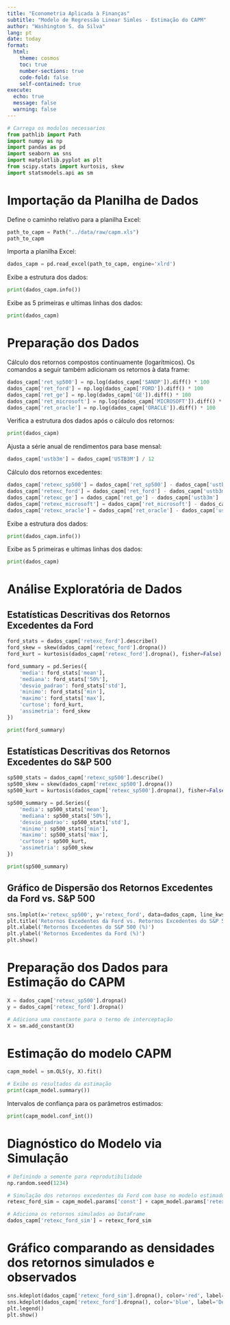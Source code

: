 ```yaml
---
title: "Econometria Aplicada à Finanças"
subtitle: "Modelo de Regressão Linear Simles - Estimação do CAPM"
author: "Washington S. da Silva"
lang: pt
date: today
format: 
  html:
    theme: cosmos
    toc: true
    number-sections: true
    code-fold: false
    self-contained: true
execute:
  echo: true
  message: false
  warning: false
---
```


```python
# Carrega os modulos necessarios
from pathlib import Path
import numpy as np
import pandas as pd 
import seaborn as sns
import matplotlib.pyplot as plt
from scipy.stats import kurtosis, skew
import statsmodels.api as sm
```

# Importação da Planilha de Dados

Define o caminho relativo para a planilha Excel: 

```python
path_to_capm = Path("../data/raw/capm.xls")
path_to_capm
```

Importa a planilha Excel:

```python
dados_capm = pd.read_excel(path_to_capm, engine='xlrd')
```

Exibe a estrutura dos dados:

```python
print(dados_capm.info())
```

Exibe as 5 primeiras e ultimas linhas dos dados:

```python
print(dados_capm)
```


# Preparação dos Dados

Cálculo dos retornos compostos continuamente (logarítmicos). Os comandos a seguir também adicionam os retornos à data frame:

```python
dados_capm['ret_sp500'] = np.log(dados_capm['SANDP']).diff() * 100
dados_capm['ret_ford'] = np.log(dados_capm['FORD']).diff() * 100
dados_capm['ret_ge'] = np.log(dados_capm['GE']).diff() * 100
dados_capm['ret_microsoft'] = np.log(dados_capm['MICROSOFT']).diff() * 100
dados_capm['ret_oracle'] = np.log(dados_capm['ORACLE']).diff() * 100
```

Verifica a estrutura dos dados após o cálculo dos retornos:

```python
print(dados_capm)
```

Ajusta a série anual de rendimentos para base mensal:

```python
dados_capm['ustb3m'] = dados_capm['USTB3M'] / 12
```


Cálculo dos retornos excedentes: 

```python
dados_capm['retexc_sp500'] = dados_capm['ret_sp500'] - dados_capm['ustb3m']
dados_capm['retexc_ford'] = dados_capm['ret_ford'] - dados_capm['ustb3m']
dados_capm['retexc_ge'] = dados_capm['ret_ge'] - dados_capm['ustb3m']
dados_capm['retexc_microsoft'] = dados_capm['ret_microsoft'] - dados_capm['ustb3m']
dados_capm['retexc_oracle'] = dados_capm['ret_oracle'] - dados_capm['ustb3m']
```

Exibe a estrutura dos dados:

```python
print(dados_capm.info())
```

Exibe as 5 primeiras e ultimas linhas dos dados:

```python
print(dados_capm)
```

# Análise Exploratória de Dados

## Estatísticas Descritivas dos Retornos Excedentes da Ford

```python
ford_stats = dados_capm['retexc_ford'].describe()
ford_skew = skew(dados_capm['retexc_ford'].dropna())
ford_kurt = kurtosis(dados_capm['retexc_ford'].dropna(), fisher=False)

ford_summary = pd.Series({
    'media': ford_stats['mean'],
    'mediana': ford_stats['50%'],
    'desvio_padrao': ford_stats['std'],
    'minimo': ford_stats['min'],
    'maximo': ford_stats['max'],
    'curtose': ford_kurt,
    'assimetria': ford_skew
})

print(ford_summary)
```


## Estatísticas Descritivas dos Retornos Excedentes do S&P 500

```python
sp500_stats = dados_capm['retexc_sp500'].describe()
sp500_skew = skew(dados_capm['retexc_sp500'].dropna())
sp500_kurt = kurtosis(dados_capm['retexc_sp500'].dropna(), fisher=False)

sp500_summary = pd.Series({
    'media': sp500_stats['mean'],
    'mediana': sp500_stats['50%'],
    'desvio_padrao': sp500_stats['std'],
    'minimo': sp500_stats['min'],
    'maximo': sp500_stats['max'],
    'curtose': sp500_kurt,
    'assimetria': sp500_skew
})

print(sp500_summary)
```



## Gráfico de Dispersão dos Retornos Excedentes da Ford vs. S&P 500

```python
sns.lmplot(x='retexc_sp500', y='retexc_ford', data=dados_capm, line_kws={'color': 'red'}, ci=None)
plt.title('Retornos Excedentes da Ford vs. Retornos Excedentes do S&P 500')
plt.xlabel('Retornos Excedentes do S&P 500 (%)')
plt.ylabel('Retornos Excedentes da Ford (%)')
plt.show()
```


# Preparação dos Dados para Estimação do CAPM

```python
X = dados_capm['retexc_sp500'].dropna()
y = dados_capm['retexc_ford'].dropna()

# Adiciona uma constante para o termo de interceptação
X = sm.add_constant(X)
```


# Estimação do modelo CAPM

```python
capm_model = sm.OLS(y, X).fit()

# Exibe os resultados da estimação
print(capm_model.summary())
```


Intervalos de confiança para os parâmetros estimados: 

```python
print(capm_model.conf_int())
```


# Diagnóstico do Modelo via Simulação

```python
# Definindo a semente para reprodutibilidade
np.random.seed(1234)

# Simulação dos retornos excedentes da Ford com base no modelo estimado
retexc_ford_sim = capm_model.params['const'] + capm_model.params['retexc_sp500'] * dados_capm['retexc_sp500'] + np.random.normal(0, capm_model.resid.std(), len(dados_capm))

# Adiciona os retornos simulados ao DataFrame
dados_capm['retexc_ford_sim'] = retexc_ford_sim
```

# Gráfico comparando as densidades dos retornos simulados e observados

```python
sns.kdeplot(dados_capm['retexc_ford_sim'].dropna(), color='red', label='Densidade dos Retornos Simulados')
sns.kdeplot(dados_capm['retexc_ford'].dropna(), color='blue', label='Densidade dos Retornos Observados')
plt.legend()
plt.show()
```




